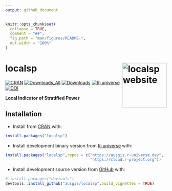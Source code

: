 ```yaml
---
output: github_document
---
```


<!-- README.md is generated from README.Rmd. Please edit that file -->

```r
knitr::opts_chunk$set(
  collapse = TRUE,
  comment = "##",
  fig.path = "man/figures/README-",
  out.width = "100%"
)
```

# localsp <a href="https://ausgis.github.io/localsp/"><img src="man/figures/logo.png" align="right" height="139" alt="localsp website" /></a>

<!-- badges: start -->
[![CRAN](https://www.r-pkg.org/badges/version/localsp)](https://CRAN.R-project.org/package=localsp)
[![Downloads_All](https://badgen.net/cran/dt/localsp?color=orange)](https://CRAN.R-project.org/package=localsp)
[![Downloads](https://cranlogs.r-pkg.org/badges/localsp)](https://CRAN.R-project.org/package=localsp)
[![R-universe](https://ausgis.r-universe.dev/badges/localsp)](https://ausgis.r-universe.dev/localsp)
[![DOI](https://ausgis.github.io/badges/gos_paper.svg)](https://doi.org/10.1080/13658816.2024.2437811)
<!-- badges: end -->

**Local Indicator of Stratified Power**

## Installation

- Install from [CRAN](https://CRAN.R-project.org/package=localsp) with:

``` r
install.packages("localsp")
```

- Install development binary version from [R-universe](https://ausgis.r-universe.dev/localsp) with:

``` r
install.packages("localsp",repos = c("https://ausgis.r-universe.dev",
                                     "https://cloud.r-project.org"))
```

- Install development source version from [GitHub](https://github.com/ausgis/localsp) with:

``` r
# install.packages("devtools")
devtools::install_github("ausgis/localsp",build_vignettes = TRUE)
```
